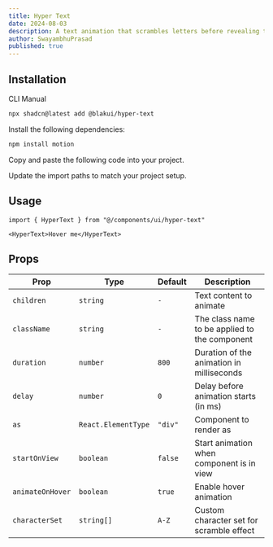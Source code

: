 ```yaml
---
title: Hyper Text
date: 2024-08-03
description: A text animation that scrambles letters before revealing the final text.
author: SwayambhuPrasad
published: true
---
```


<ComponentPreview name="hyper-text-demo" />

## Installation

<Tabs defaultValue="cli">

<TabsList>
  <TabsTrigger value="cli">CLI</TabsTrigger>
  <TabsTrigger value="manual">Manual</TabsTrigger>
</TabsList>
<TabsContent value="cli">

```bash
npx shadcn@latest add @blakui/hyper-text
```

</TabsContent>

<TabsContent value="manual">

<Steps>

<Step>Install the following dependencies:</Step>

```bash
npm install motion
```

<Step>Copy and paste the following code into your project.</Step>

<ComponentSource name="hyper-text" />

<Step>Update the import paths to match your project setup.</Step>

</Steps>

</TabsContent>

</Tabs>

## Usage

```tsx showLineNumbers
import { HyperText } from "@/components/ui/hyper-text"
```

```tsx showLineNumbers
<HyperText>Hover me</HyperText>
```

## Props

| Prop             | Type                | Default | Description                                   |
| ---------------- | ------------------- | ------- | --------------------------------------------- |
| `children`       | `string`            | `-`     | Text content to animate                       |
| `className`      | `string`            | `-`     | The class name to be applied to the component |
| `duration`       | `number`            | `800`   | Duration of the animation in milliseconds     |
| `delay`          | `number`            | `0`     | Delay before animation starts (in ms)         |
| `as`             | `React.ElementType` | `"div"` | Component to render as                        |
| `startOnView`    | `boolean`           | `false` | Start animation when component is in view     |
| `animateOnHover` | `boolean`           | `true`  | Enable hover animation                        |
| `characterSet`   | `string[]`          | `A-Z`   | Custom character set for scramble effect      |
